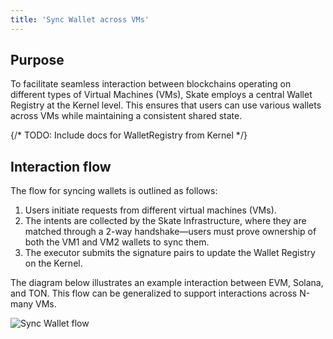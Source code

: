 ```yaml
---
title: 'Sync Wallet across VMs'
---
```


## Purpose

To facilitate seamless interaction between blockchains operating on different types of Virtual Machines (VMs), Skate employs a central Wallet Registry at the Kernel level. This ensures that users can use various wallets across VMs while maintaining a consistent shared state.

{/* TODO: Include docs for WalletRegistry from Kernel */}

## Interaction flow

The flow for syncing wallets is outlined as follows:

1. Users initiate requests from different virtual machines (VMs).
2. The intents are collected by the Skate Infrastructure, where they are matched through a 2-way handshake—users must prove ownership of both the VM1 and VM2 wallets to sync them.
3. The executor submits the signature pairs to update the Wallet Registry on the Kernel.

The diagram below illustrates an example interaction between EVM, Solana, and TON. This flow can be generalized to support interactions across N-many VMs.

<Frame caption="Sync Wallet between different VMs">
  <img src="/images/developers/sync_wallet.png" alt="Sync Wallet flow"/>
</Frame>

